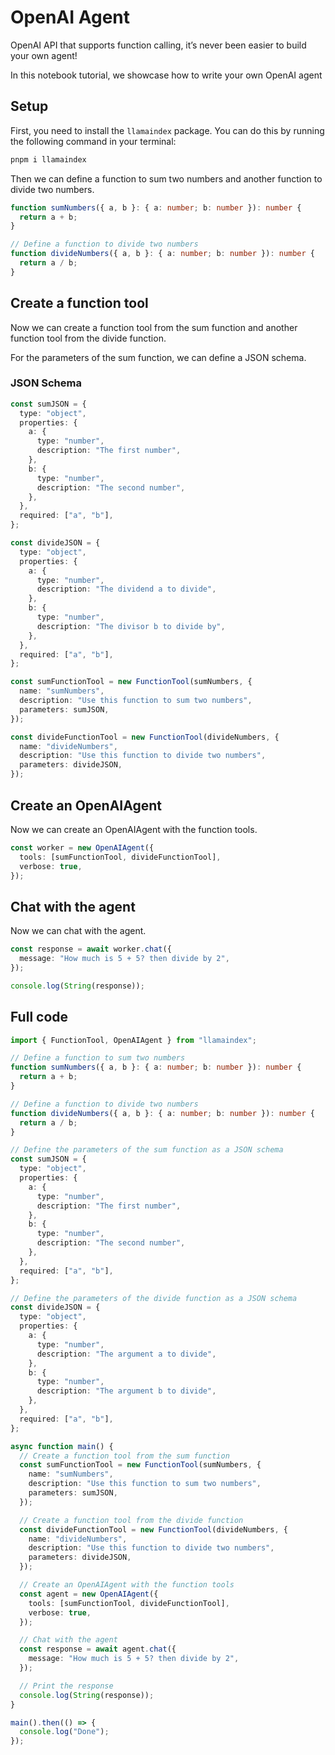 # OpenAI Agent

OpenAI API that supports function calling, it’s never been easier to build your own agent!

In this notebook tutorial, we showcase how to write your own OpenAI agent

## Setup

First, you need to install the `llamaindex` package. You can do this by running the following command in your terminal:

```bash
pnpm i llamaindex
```

Then we can define a function to sum two numbers and another function to divide two numbers.

```ts
function sumNumbers({ a, b }: { a: number; b: number }): number {
  return a + b;
}

// Define a function to divide two numbers
function divideNumbers({ a, b }: { a: number; b: number }): number {
  return a / b;
}
```

## Create a function tool

Now we can create a function tool from the sum function and another function tool from the divide function.

For the parameters of the sum function, we can define a JSON schema.

### JSON Schema

```ts
const sumJSON = {
  type: "object",
  properties: {
    a: {
      type: "number",
      description: "The first number",
    },
    b: {
      type: "number",
      description: "The second number",
    },
  },
  required: ["a", "b"],
};

const divideJSON = {
  type: "object",
  properties: {
    a: {
      type: "number",
      description: "The dividend a to divide",
    },
    b: {
      type: "number",
      description: "The divisor b to divide by",
    },
  },
  required: ["a", "b"],
};

const sumFunctionTool = new FunctionTool(sumNumbers, {
  name: "sumNumbers",
  description: "Use this function to sum two numbers",
  parameters: sumJSON,
});

const divideFunctionTool = new FunctionTool(divideNumbers, {
  name: "divideNumbers",
  description: "Use this function to divide two numbers",
  parameters: divideJSON,
});
```

## Create an OpenAIAgent

Now we can create an OpenAIAgent with the function tools.

```ts
const worker = new OpenAIAgent({
  tools: [sumFunctionTool, divideFunctionTool],
  verbose: true,
});
```

## Chat with the agent

Now we can chat with the agent.

```ts
const response = await worker.chat({
  message: "How much is 5 + 5? then divide by 2",
});

console.log(String(response));
```

## Full code

```ts
import { FunctionTool, OpenAIAgent } from "llamaindex";

// Define a function to sum two numbers
function sumNumbers({ a, b }: { a: number; b: number }): number {
  return a + b;
}

// Define a function to divide two numbers
function divideNumbers({ a, b }: { a: number; b: number }): number {
  return a / b;
}

// Define the parameters of the sum function as a JSON schema
const sumJSON = {
  type: "object",
  properties: {
    a: {
      type: "number",
      description: "The first number",
    },
    b: {
      type: "number",
      description: "The second number",
    },
  },
  required: ["a", "b"],
};

// Define the parameters of the divide function as a JSON schema
const divideJSON = {
  type: "object",
  properties: {
    a: {
      type: "number",
      description: "The argument a to divide",
    },
    b: {
      type: "number",
      description: "The argument b to divide",
    },
  },
  required: ["a", "b"],
};

async function main() {
  // Create a function tool from the sum function
  const sumFunctionTool = new FunctionTool(sumNumbers, {
    name: "sumNumbers",
    description: "Use this function to sum two numbers",
    parameters: sumJSON,
  });

  // Create a function tool from the divide function
  const divideFunctionTool = new FunctionTool(divideNumbers, {
    name: "divideNumbers",
    description: "Use this function to divide two numbers",
    parameters: divideJSON,
  });

  // Create an OpenAIAgent with the function tools
  const agent = new OpenAIAgent({
    tools: [sumFunctionTool, divideFunctionTool],
    verbose: true,
  });

  // Chat with the agent
  const response = await agent.chat({
    message: "How much is 5 + 5? then divide by 2",
  });

  // Print the response
  console.log(String(response));
}

main().then(() => {
  console.log("Done");
});
```
